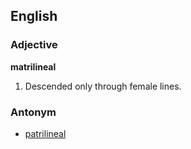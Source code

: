 ==English==

===Adjective===
'''matrilineal'''

#Descended only through female lines.

===Antonym===
*[[patrilineal]]
